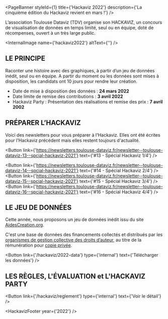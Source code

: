 

<PageBanner styleId={1} title={'Hackaviz 2022'} description={'La cinquième édition du Hackaviz revient en mars !'} />

<section id="one">
<div className="inner">

L’association Toulouse Dataviz (TDV) organise son HACKAVIZ, un concours de visualisation de données en temps limité, seul ou en équipe, doté de récompenses, ouvert à un très large public.

<InternalImage name={'hackaviz2022'} altText={''} />

# LE PRINCIPE

Raconter une histoire avec des graphiques, à partir d’un jeu de données inédit, seul ou en équipe.
A partir du moment ou les données sont mises à disposition, les candidats ont 10 jours pour rendre leur création.

- Date de mise à disposition des données : **24 mars 2022**
- Date limite de remise des contributions : **3 avril 2022**
- Hackaviz Party : Présentation des réalisations et remise des prix : **7 avril 2002**

<!--
<div align="center">
  <Button link={'https://tally.so/r/mePdQn'} text={"Je m'inscris"} />
</div>
-->

# PRÉPARER L’HACKAVIZ

Voici des newsletters pour vous préparer à l'Hackaviz. Elles ont été écrites pour l'Hackaviz précédent mais elles restent toujours d'actualité.

<Button
  link={'https://newsletters.toulouse-dataviz.fr/newsletter--toulouse-dataviz-13--spcial-hackaviz-2021'}
  text={'#13 - Spécial Hackaviz 1/4'}
/>

<Button
  link={'https://newsletters.toulouse-dataviz.fr/newsletter--toulouse-dataviz-14--spcial-hackaviz-2021'}
  text={'#14 - Spécial Hackaviz 2/4'}
/>
<Button
  link={'https://newsletters.toulouse-dataviz.fr/newsletter--toulouse-dataviz-15--spcial-hackaviz-2021'}
  text={'#15 - Spécial Hackaviz 3/4'}
/>
<Button
  link={'https://newsletters.toulouse-dataviz.fr/newsletter--toulouse-dataviz-16--spcial-hackaviz-2021'}
  text={'#16 - Spécial Hackaviz 4/4'}
/>

# LE JEU DE DONNÉES

Cette année, nous proposons un jeu de données inédit issu du site
[AidesCreation.org](http://aidescreation.org/consultation-aides_culturelles_versees_base_actions_soutenues-1.html).

C'est une base de données des financements collectés et
distribués par les [organismes de gestion collective des droits
d’auteur](https://fr.wikipedia.org/wiki/Soci%C3%A9t%C3%A9_de_gestion_des_droits_d%27auteur),
au titre de la rémunération pour [copie
privée](https://fr.wikipedia.org/wiki/Copie_priv%C3%A9e#France).

<Button link={'/hackaviz/2022-data'} type={'internal'} text={'Télécharger les données'} />

# LES RÈGLES, L'ÉVALUATION et L'HACKAVIZ PARTY

<Button link={'/hackaviz/reglement'} type={'internal'} text={'Voir le détail'} />

<HackavizFooter year={'2022'} />

</div>
</section>
